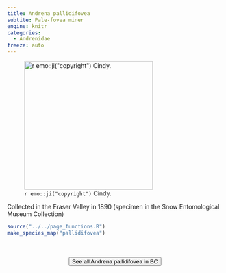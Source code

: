 ```yaml
---
title: Andrena pallidifovea
subtite: Pale-fovea miner
engine: knitr
categories:
  - Andrenidae
freeze: auto
---
```

![`r emo::ji("copyright")` Cindy.](https://inaturalist-open-data.s3.amazonaws.com/photos/117389498/medium.jpeg){height=300}

Collected in the Fraser Valley in 1890 (specimen in the Snow Entomological Museum Collection)



```r
source("../../page_functions.R")
make_species_map("pallidifovea")
```
<br><br>
<center>


<a href="https://inaturalist.ca/observations?place_id=any&subview=map&taxon_id=271782"><button type="button" class="btn btn-secondary">See all Andrena pallidifovea in BC <i class="fa-solid fa-arrow-up-right-from-square"></i> </button></a>
</center>
